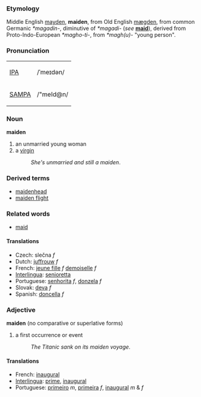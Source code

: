 ===Etymology===
Middle English [[mayden]], '''maiden''', from Old English [[mægden]], from common Germanic ''*magadin-'', diminutive of ''*magadi-'' (''see'' '''[[maid]]'''), derived from Proto-Indo-European ''*magho-ti-'', from ''*magh(u)-'' "young person". 

===Pronunciation===
{| border=1 cellpadding=5
| [[w:IPA|IPA]] || /ˈmeɪdən/
|-
| [[w:SAMPA|SAMPA]] || /"meId@n/
|}

=== Noun ===
'''maiden'''

# an unmarried young woman
# a [[virgin]]
#:''She's unmarried and still a maiden''.

===Derived terms===
*[[maidenhead]]
*[[maiden flight]]

===Related words===
*[[maid]]

==== Translations ====
*Czech: slečna  ''f''
*Dutch: [[juffrouw]] ''f''
*French: [[jeune fille]] ''f'' [[demoiselle]] ''f''
*[[Interlingua]]: [[senioretta]]
*Portuguese: [[senhorita]] ''f'', [[donzela]] ''f''
*Slovak: [[deva#Slovak|deva]] ''f''
*Spanish: [[doncella]] ''f''

===Adjective===
'''maiden''' (no comparative or superlative forms)

# a first occurrence or event 
#:''The Titanic sank on its maiden voyage''.

==== Translations ====
*French: [[inaugural]]
*[[Interlingua]]: [[prime]], [[inaugural]]
*Portuguese: [[primeiro]] ''m'', [[primeira]] ''f'', [[inaugural]] ''m'' & ''f''